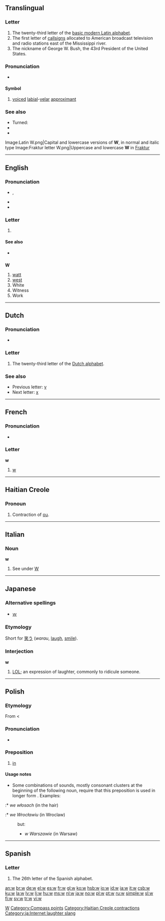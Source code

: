{{Basic Latin character info|image=[[Image:Letter w.svg|50px]]|name=LATIN SMALL LETTER W|hex=77}}
{{also|W|ա|ⴍ|Appendix:Variations of "w"}}
==Translingual==
{{wikipedia}}

===Letter===
{{mul-letter|upper=W|lower=w|script=Latn}}

# The twenty-third letter of the [[Appendix:Latin script|basic modern Latin alphabet]].
# The first letter of [[callsign]]s allocated to American broadcast television and radio stations east of the Mississippi river.
# The nickname of George W. Bush, the 43rd President of the United States.

===Pronunciation===
* {{audio|Voiced_labio-velar_approximant.ogg|IPA}}

====Symbol====
{{infl|mul|symbol}}
# {{context|[[w:IPA|IPA]]}} [[voiced]] [[labial]]-[[velar]] [[approximant]]

===See also===
{{Latn-script}}
* Turned: {{unicode|[[ʍ]]}}
* {{unicode|[[Ƿ]]}}
* {{unicode|[[ʬ]]}}
{{Letter
|page=W
|NATO=Whiskey
|Morse=·––
|Character=W
|Braille=⠺
}}
<gallery caption="Letter styles" perrow=3>
Image:Latin W.png|Capital and lowercase versions of '''W''', in normal and italic type
Image:Fraktur letter W.png|Uppercase and lowercase '''W''' in [[Fraktur]]
</gallery>

[[Category:IPA symbols|W]]

----

==English==

===Pronunciation===
* {{IPA|/ˈdʌbljuː/|/'dʌbjə/}}, {{SAMPA|/"dVblju:/}}
: {{audio|en-us-w.ogg|Audio (US)}}
* {{IPA|/w/}}
* {{rhymes|ʌbjə}}

===Letter===
{{en-letter|upper=W|lower=w}}

# {{Latn-def|en|letter|22|double U}}

====See also====
* {{list|en|Latin script letters}}

==={{abbreviation}}===
'''W'''

# [[watt]]
# [[west]]
# White
# Witness
# Work

[[Category:Compass points]]

----

==Dutch==

===Pronunciation===
* {{sense|letter name}} {{IPA|/ʋeː/|lang=nl}}

===Letter===
{{infl|nl|letter|lower case||upper case|W}}

# The twenty-third letter of the [[Dutch alphabet]].

===See also===
* Previous letter: [[v#Dutch|v]]
* Next letter: [[x#Dutch|x]]

----

==French==

===Pronunciation===
* {{IPA|lang=fr|[du.blə.ve]}}

===Letter===
'''w'''

# [[w#English|w]]

----

==Haitian Creole==

===Pronoun===
{{infl|ht|pronoun}}

# Contraction of [[ou#Haitian Creole|ou]].

[[Category:Haitian Creole contractions]]

----

==Italian==

===Noun===
'''w''' {{m|f|inv}}

# See under [[W#Italian|W]]

----

==Japanese==

===Alternative spellings===
* [[ｗ]]

===Etymology===
Short for [[笑う]] (''warau'', [[laugh]], [[smile]]).

===Interjection===
'''w'''

# {{context|internet|slang|lang=ja}} {{derogatory}} [[LOL]]; an expression of laughter, commonly to ridicule someone.

[[Category:ja:Internet laughter slang]]

----

==Polish==

===Etymology===
From {{proto|Slavic|vъ(n)|lang=pl}} < {{proto|Indo-European|h₁en|lang=pl}}

===Pronunciation===
* {{IPA|/v/|/f/|lang=pl}}

===Preposition===
{{infl|pl|preposition|with locative}}

# [[in]]

====Usage notes====
* Some combinations of sounds, mostly consonant clusters at the beginning of the following noun, require that this preposition is used in longer form {{l|pl|we}}. Examples:
:* ''we włosach'' (in the hair)
:* ''we Wrocławiu'' (in Wroclaw)
: but:
:* ''w Warszawie'' (in Warsaw)

----

==Spanish==

===Letter===
{{infl|es|letter|lower case||upper case|W}}

# The 26th letter of the Spanish alphabet.

[[an:w]]
[[br:w]]
[[de:w]]
[[el:w]]
[[es:w]]
[[fr:w]]
[[gl:w]]
[[ko:w]]
[[hsb:w]]
[[io:w]]
[[id:w]]
[[ia:w]]
[[it:w]]
[[csb:w]]
[[ku:w]]
[[la:w]]
[[lv:w]]
[[li:w]]
[[hu:w]]
[[ms:w]]
[[nl:w]]
[[ja:w]]
[[no:w]]
[[pl:w]]
[[pt:w]]
[[ru:w]]
[[simple:w]]
[[sl:w]]
[[fi:w]]
[[sv:w]]
[[tr:w]]
[[vi:w]]
